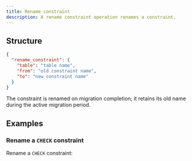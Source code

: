 ```yaml
---
title: Rename constraint
description: A rename constraint operation renames a constraint.
---
```


## Structure

```json
{
  "rename_constraint": {
    "table": "table name",
    "from": "old constraint name",
    "to": "new constraint name"
  }
}
```

The constraint is renamed on migration completion; it retains its old name during the active migration period.

## Examples

### Rename a `CHECK` constraint

Rename a `CHECK` constraint:

<ExampleSnippet example="33_rename_check_constraint.yaml" languange="yaml" />

